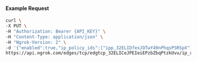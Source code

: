 
#### Example Request

```bash
curl \
-X PUT \
-H "Authorization: Bearer {API_KEY}" \
-H "Content-Type: application/json" \
-H "Ngrok-Version: 2" \
-d '{"enabled":true,"ip_policy_ids":["ipp_32ELIDfexJOTwY49nPhqsPSRSpX"]}' \
https://api.ngrok.com/edges/tcp/edgtcp_32ELICeJPEIeiEPzbZbqPtzkUvu/ip_restriction
```

